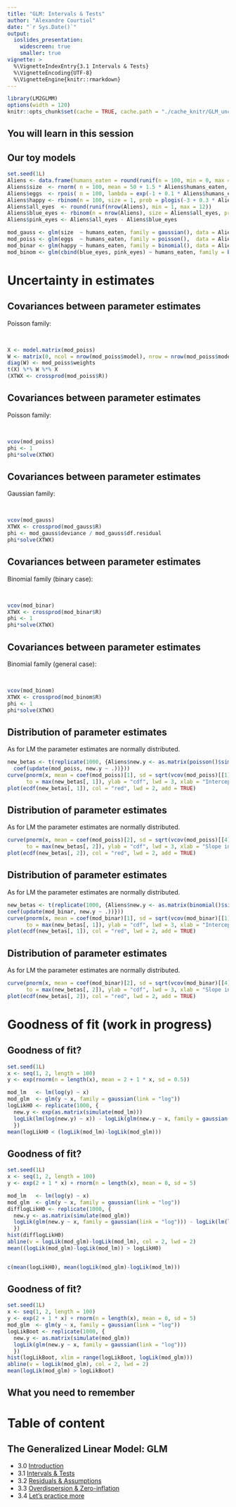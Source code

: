 ```yaml
---
title: "GLM: Intervals & Tests"
author: "Alexandre Courtiol"
date: "`r Sys.Date()`"
output:
  ioslides_presentation:
    widescreen: true
    smaller: true
vignette: >
  %\VignetteIndexEntry{3.1 Intervals & Tests}
  %\VignetteEncoding{UTF-8}
  %\VignetteEngine{knitr::rmarkdown}
---
```


```r
library(LM2GLMM)
options(width = 120)
knitr::opts_chunk$set(cache = TRUE, cache.path = "./cache_knitr/GLM_uncertainty/", fig.path = "./fig_knitr/GLM_uncertainty/", fig.width = 4, fig.height = 4, fig.align = "center")
```

## You will learn in this session


## Our toy models

```r
set.seed(1L)
Aliens <- data.frame(humans_eaten = round(runif(n = 100, min = 0, max = 15)))
Aliens$size  <- rnorm( n = 100, mean = 50 + 1.5 * Aliens$humans_eaten, sd = 5)
Aliens$eggs  <- rpois( n = 100, lambda = exp(-1 + 0.1 * Aliens$humans_eaten))
Aliens$happy <- rbinom(n = 100, size = 1, prob = plogis(-3 + 0.3 * Aliens$humans_eaten))
Aliens$all_eyes  <- round(runif(nrow(Aliens), min = 1, max = 12))
Aliens$blue_eyes <- rbinom(n = nrow(Aliens), size = Aliens$all_eyes, prob = plogis(-2 + 0.5 * Aliens$humans_eaten))
Aliens$pink_eyes <- Aliens$all_eyes - Aliens$blue_eyes

mod_gauss <- glm(size  ~ humans_eaten, family = gaussian(), data = Aliens)
mod_poiss <- glm(eggs  ~ humans_eaten, family = poisson(),  data = Aliens)
mod_binar <- glm(happy ~ humans_eaten, family = binomial(), data = Aliens)
mod_binom <- glm(cbind(blue_eyes, pink_eyes) ~ humans_eaten, family = binomial(), data = Aliens)
```


# Uncertainty in estimates

## Covariances between parameter estimates

Poisson family:

<br>

```r
X <- model.matrix(mod_poiss)
W <- matrix(0, ncol = nrow(mod_poiss$model), nrow = nrow(mod_poiss$model))
diag(W) <- mod_poiss$weights
t(X) %*% W %*% X
(XTWX <- crossprod(mod_poiss$R))
```

## Covariances between parameter estimates

Poisson family:

<br>

```r
vcov(mod_poiss)
phi <- 1
phi*solve(XTWX)
```

## Covariances between parameter estimates

Gaussian family:

<br>

```r
vcov(mod_gauss)
XTWX <- crossprod(mod_gauss$R)
phi <- mod_gauss$deviance / mod_gauss$df.residual
phi*solve(XTWX)
```

## Covariances between parameter estimates

Binomial family (binary case):

<br>

```r
vcov(mod_binar)
XTWX <- crossprod(mod_binar$R)
phi <- 1
phi*solve(XTWX)
```

## Covariances between parameter estimates

Binomial family (general case):

<br>

```r
vcov(mod_binom)
XTWX <- crossprod(mod_binom$R)
phi <- 1
phi*solve(XTWX)
```


## Distribution of parameter estimates

As for LM the parameter estimates are normally distributed.

```r
new_betas <- t(replicate(1000, {Aliens$new.y <- as.matrix(poisson()$simulate(mod_poiss, 1))
  coef(update(mod_poiss, new.y ~ .))}))
curve(pnorm(x, mean = coef(mod_poiss)[1], sd = sqrt(vcov(mod_poiss)[[1]])), from = min(new_betas[, 1]),
      to = max(new_betas[, 1]), ylab = "cdf", lwd = 3, xlab = "Intercept in mod_poiss")
plot(ecdf(new_betas[, 1]), col = "red", lwd = 2, add = TRUE)
```


## Distribution of parameter estimates

As for LM the parameter estimates are normally distributed.

```r
curve(pnorm(x, mean = coef(mod_poiss)[2], sd = sqrt(vcov(mod_poiss)[[4]])), from = min(new_betas[, 2]),
      to = max(new_betas[, 2]), ylab = "cdf", lwd = 3, xlab = "Slope in mod_poiss")
plot(ecdf(new_betas[, 2]), col = "red", lwd = 2, add = TRUE)
```


## Distribution of parameter estimates

As for LM the parameter estimates are normally distributed.

```r
new_betas <- t(replicate(1000, {Aliens$new.y <- as.matrix(binomial()$simulate(mod_binar, 1))
coef(update(mod_binar, new.y ~ .))}))
curve(pnorm(x, mean = coef(mod_binar)[1], sd = sqrt(vcov(mod_binar)[[1]])), from = min(new_betas[, 1]),
      to = max(new_betas[, 1]), ylab = "cdf", lwd = 3, xlab = "Intercept in mod_binar")
plot(ecdf(new_betas[, 1]), col = "red", lwd = 2, add = TRUE)
```


## Distribution of parameter estimates

As for LM the parameter estimates are normally distributed.

```r
curve(pnorm(x, mean = coef(mod_binar)[2], sd = sqrt(vcov(mod_binar)[[4]])), from = min(new_betas[, 2]),
      to = max(new_betas[, 2]), ylab = "cdf", lwd = 3, xlab = "Slope in mod_binar")
plot(ecdf(new_betas[, 2]), col = "red", lwd = 2, add = TRUE)
```




# Goodness of fit (work in progress)

## Goodness of fit?

```r
set.seed(1L)
x <- seq(1, 2, length = 100)
y <- exp(rnorm(n = length(x), mean = 2 + 1 * x, sd = 0.5))

mod_lm   <- lm(log(y) ~ x)
mod_glm  <- glm(y ~ x, family = gaussian(link = "log"))
logLikH0 <- replicate(1000, {
  new.y <- exp(as.matrix(simulate(mod_lm)))
  logLik(lm(log(new.y) ~ x)) - logLik(glm(new.y ~ x, family = gaussian(link = "log")))
  })
mean(logLikH0 < (logLik(mod_lm)-logLik(mod_glm)))
```

## Goodness of fit?


```r
set.seed(1L)
x <- seq(1, 2, length = 100)
y <- exp(2 + 1 * x) + rnorm(n = length(x), mean = 0, sd = 5)

mod_lm   <- lm(log(y) ~ x)
mod_glm  <- glm(y ~ x, family = gaussian(link = "log"))
difflogLikH0 <- replicate(1000, {
  new.y <- as.matrix(simulate(mod_glm))
  logLik(glm(new.y ~ x, family = gaussian(link = "log"))) - logLik(lm(log(new.y) ~ x))
  })
hist(difflogLikH0)
abline(v = logLik(mod_glm)-logLik(mod_lm), col = 2, lwd = 2)
mean((logLik(mod_glm)-logLik(mod_lm)) > logLikH0)


c(mean(logLikH0), mean(logLik(mod_glm)-logLik(mod_lm)))
```

## Goodness of fit?


```r
set.seed(1L)
x <- seq(1, 2, length = 100)
y <- exp(2 + 1 * x) + rnorm(n = length(x), mean = 0, sd = 5)
mod_glm  <- glm(y ~ x, family = gaussian(link = "log"))
logLikBoot <- replicate(1000, {
  new.y <- as.matrix(simulate(mod_glm))
  logLik(glm(new.y ~ x, family = gaussian(link = "log")))
  })
hist(logLikBoot, xlim = range(logLikBoot, logLik(mod_glm)))
abline(v = logLik(mod_glm), col = 2, lwd = 2)
mean(logLik(mod_glm) > logLikBoot)
```

## What you need to remember



# Table of content

## The Generalized Linear Model: GLM

* 3.0 [Introduction](./GLM_intro.html)
* 3.1 [Intervals & Tests](./GLM_intervals.html)
* 3.2 [Residuals & Assumptions](./GLM_assumptions.html)
* 3.3 [Overdispersion & Zero-inflation](./GLM_overdispersion.html)
* 3.4 [Let's practice more](./GLM_practice.html)

